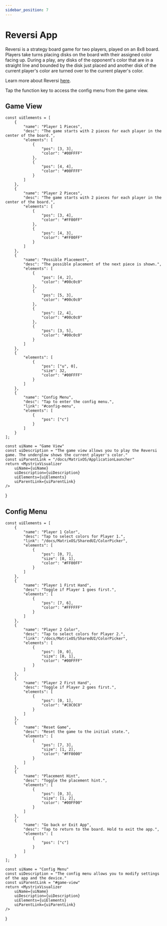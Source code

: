 ```yaml
---
sidebar_position: 7
---
```



# Reversi App

Reversi is a strategy board game for two players, played on an 8x8 board. Players take turns placing disks on the board with their assigned color facing up. During a play, any disks of the opponent's color that are in a straight line and bounded by the disk just placed and another disk of the current player's color are turned over to the current player's color.

Learn more about Reversi [here](https://en.wikipedia.org/wiki/Reversi).

Tap the function key to access the config menu from the game view.

## Game View


    const uiElements = [
        {
            "name": "Player 1 Pieces",
            "desc": "The game starts with 2 pieces for each player in the center of the board.",
            "elements": [
                {
                    "pos": [3, 3],
                    "color": "#00FFFF"
                },
                {
                    "pos": [4, 4],
                    "color": "#00FFFF"
                }
            ]
        },
        {
            "name": "Player 2 Pieces",
            "desc": "The game starts with 2 pieces for each player in the center of the board.",
            "elements": [
                {
                    "pos": [3, 4],
                    "color": "#FF00FF"
                },
                {
                    "pos": [4, 3],
                    "color": "#FF00FF"
                }
            ]
        },
        {
            "name": "Possible Placement",
            "desc": "The possible placement of the next piece is shown.",
            "elements": [
                {
                    "pos": [4, 2],
                    "color": "#00c0c0"
                },
                {
                    "pos": [5, 3],
                    "color": "#00c0c0"
                },
                {
                    "pos": [2, 4],
                    "color": "#00c0c0"
                },
                {
                    "pos": [3, 5],
                    "color": "#00c0c0"
                }
            ]
        },
        {
            "elements": [
                {
                    "pos": ["u", 0],
                    "size": 32,
                    "color": "#00FFFF"
                }
            ]
        },
        {
            "name": "Config Menu",
            "desc": "Tap to enter the config menu.",
            "link": "#config-menu",
            "elements": [
                {
                    "pos": ["c"]
                }
            ]
        }
    ];

    const uiName = "Game View"
    const uiDescription = "The game view allows you to play the Reversi game. The underglow shows the current player's color."
    const uiParentLink = "/docs/MatrixOS/ApplicationLauncher"
    return <MystrixVisualizer
        uiName={uiName}
        uiDescription={uiDescription}
        uiElements={uiElements}
        uiParentLink={uiParentLink}
    />

}

<GameView />

## Config Menu


    const uiElements = [
        {
            "name": "Player 1 Color",
            "desc": "Tap to select colors for Player 1.",
            "link": "/docs/MatrixOS/SharedUI/ColorPicker",
            "elements": [
                {
                    "pos": [0, 7],
                    "size": [8, 1],
                    "color": "#FF00FF"
                }
            ]
        },
        {
            "name": "Player 1 First Hand",
            "desc": "Toggle if Player 1 goes first.",
            "elements": [
                {
                    "pos": [7, 6],
                    "color": "#FFFFFF"
                }
            ]
        },
        {
            "name": "Player 2 Color",
            "desc": "Tap to select colors for Player 2.",
            "link": "/docs/MatrixOS/SharedUI/ColorPicker",
            "elements": [
                {
                    "pos": [0, 0],
                    "size": [8, 1],
                    "color": "#00FFFF"
                }
            ]
        },
        {
            "name": "Player 2 First Hand",
            "desc": "Toggle if Player 2 goes first.",
            "elements": [
                {
                    "pos": [0, 1],
                    "color": "#C0C0C0"
                }
            ]
        },
        {
            "name": "Reset Game",
            "desc": "Reset the game to the initial state.",
            "elements": [
                {
                    "pos": [7, 3],
                    "size": [1, 2],
                    "color": "#FF0000"
                }
            ]
        },
        {
            "name": "Placement Hint",
            "desc": "Toggle the placement hint.",
            "elements": [
                {
                    "pos": [0, 3],
                    "size": [1, 2],
                    "color": "#00FF00"
                }
            ]
        },
        {
            "name": "Go back or Exit App",
            "desc": "Tap to return to the board. Hold to exit the app.",
            "elements": [
                {
                    "pos": ["c"]
                }
            ]
        }
    ];

    const uiName = "Config Menu"
    const uiDescription = "The config menu allows you to modify settings of the app and the device."
    const uiParentLink = "#game-view"
    return <MystrixVisualizer
        uiName={uiName}
        uiDescription={uiDescription}
        uiElements={uiElements}
        uiParentLink={uiParentLink}
    />

}

<ConfigMenu />
